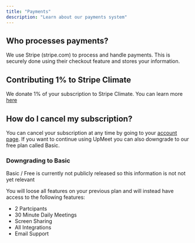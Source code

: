 ```yaml
---
title: "Payments"
description: "Learn about our payments system"
---
```


## Who processes payments?
We use Stripe (stripe.com) to process and handle payments.
This is securely done using their checkout feature and stores your information.

## Contributing 1% to Stripe Climate
We donate 1% of your subscription to Stripe Climate.
You can learn more [here](https://climate.stripe.com/R5ng2n)

## How do I cancel my subscription?
You can cancel your subscription at any time by going to your [account page](https://billing.stripe.com/login/cN23g19ZJ7SCd4Q7ss).
If you want to continue using UpMeet you can also downgrade to our free plan called Basic.

### Downgrading to Basic
<Warning>Basic / Free is currently not publicly released so this information is not not yet relevant</Warning>

You will loose all features on your previous plan and will instead have access to the following features:
- 2 Partcipants
- 30 Minute Daily Meetings
- Screen Sharing
- All Integrations
- Email Support
